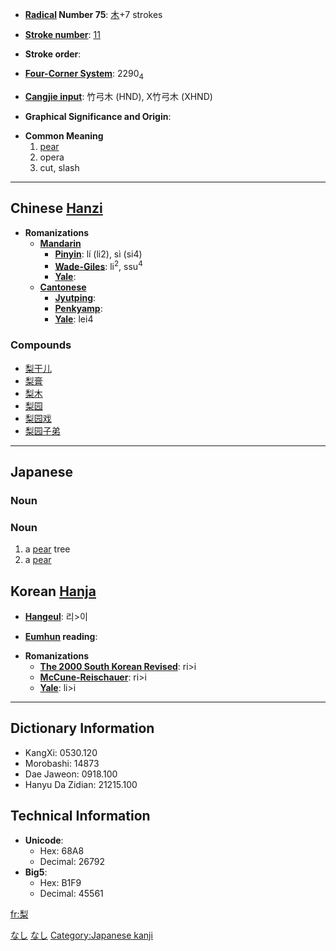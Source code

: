 * '''[[Wiktionary:Chinese radical index| Radical]] Number 75''': [[Wiktionary:Chinese radical index 木|木]]+7 strokes

* '''[[Wiktionary:Chinese total strokes index|Stroke number]]''': [[Wiktionary:Chinese total strokes index 11|11]]

* '''Stroke order''': 

* '''[[Wiktionary:Chinese four corner index|Four-Corner System]]''': 2290<sub>4</sub>

* '''[[Wiktionary:Chinese Cangjie index|Cangjie input]]''': 竹弓木 (HND), X竹弓木 (XHND)

* '''Graphical Significance and Origin''': 

* '''Common Meaning'''
*# [[pear]]
*# opera
*# cut, slash


----

== Chinese [[Hanzi]] ==

* '''Romanizations'''
** '''[[Mandarin]]'''
*** '''[[Pinyin]]''': lí (li2), sì (si4)
*** '''[[Wade-Giles]]''': li<sup>2</sup>, ssu<sup>4</sup>
*** '''[[Yale]]''': 
** '''[[Cantonese]]'''
*** '''[[Jyutping]]''':
*** '''[[Penkyamp]]''': 
*** '''[[Yale]]''': lei4

===Compounds===
*[[梨干儿]]
*[[梨膏]]
*[[梨木]]
*[[梨园]]
*[[梨园戏]]
*[[梨园子弟]]


----

== Japanese ==
[[Category:1000_Japanese_basic_words|なし]]
[[Category:Japanese language|なし]]
=== Noun ===
{{kanji
|[[り]] (ri)
|[[なし]] (nashi)
}}

=== Noun ===
{{janoun|なし|nashi}}
# a [[pear]] tree
# a [[pear]]

== Korean [[Hanja]] ==

* '''[[Hangeul]]''': 리>이

* '''[[Eumhun]] reading''': 

* '''Romanizations'''
** '''[[The 2000 South Korean Revised Romanization|The 2000 South Korean Revised]]''': ri>i
** '''[[McCune-Reischauer]]''': ri>i
** '''[[Yale]]''': li>i

----

== Dictionary Information ==

* KangXi: 0530.120
* Morobashi: 14873
* Dae Jaweon: 0918.100
* Hanyu Da Zidian: 21215.100

== Technical Information ==

* '''Unicode''':
** Hex: 68A8
** Decimal: 26792
* '''Big5''':
** Hex: B1F9
** Decimal: 45561

[[Category:Japanese kanji]]

[[fr:梨]]